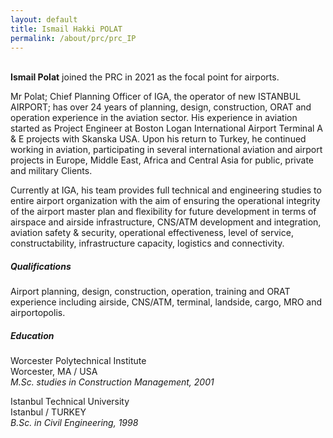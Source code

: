 ```yaml
---
layout: default
title: Ismail Hakki POLAT
permalink: /about/prc/prc_IP
---
```


<br>
**Ismail Polat** joined the PRC in 2021 as the focal point for airports.

Mr Polat; Chief Planning Officer of IGA, the operator of new ISTANBUL AIRPORT; has over 24 years of planning, design, construction, ORAT and operation experience in the aviation sector. His experience in aviation started as Project Engineer at Boston Logan International Airport Terminal A & E projects with Skanska USA. Upon his return to Turkey, he continued working in aviation, participating in several international aviation and airport projects in Europe, Middle East, Africa and Central Asia for public, private and military Clients.

Currently at IGA, his team provides full technical and engineering studies to entire airport organization with the aim of ensuring the operational integrity of the airport master plan and flexibility for future development in terms of airspace and airside infrastructure, CNS/ATM development and integration, aviation safety & security, operational effectiveness, level of service, constructability, infrastructure capacity, logistics and connectivity.

##### Qualifications

Airport planning, design, construction, operation, training and ORAT experience including airside, CNS/ATM, terminal, landside, cargo, MRO and airportopolis.

##### Education

Worcester Polytechnical Institute <br>
Worcester, MA / USA <br>
*M.Sc. studies in Construction Management, 2001*

Istanbul Technical University <br>
Istanbul / TURKEY <br>
*B.Sc. in Civil Engineering, 1998*